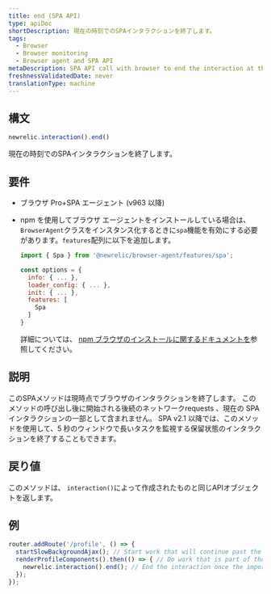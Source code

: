 ```yaml
---
title: end (SPA API)
type: apiDoc
shortDescription: 現在の時刻でのSPAインタラクションを終了します。
tags:
  - Browser
  - Browser monitoring
  - Browser agent and SPA API
metaDescription: SPA API call with browser to end the interaction at the current time.
freshnessValidatedDate: never
translationType: machine
---
```


## 構文

```js
newrelic.interaction().end()
```

現在の時刻でのSPAインタラクションを終了します。

## 要件

* ブラウザ Pro+SPA エージェント (v963 以降)

* npm を使用してブラウザ エージェントをインストールしている場合は、 `BrowserAgent`クラスをインスタンス化するときに`spa`機能を有効にする必要があります。`features`配列に以下を追加します。

  ```js
  import { Spa } from '@newrelic/browser-agent/features/spa';

  const options = {
    info: { ... },
    loader_config: { ... },
    init: { ... },
    features: [
      Spa
    ]
  }
  ```

  詳細については、 [npm ブラウザのインストールに関するドキュメントを](https://www.npmjs.com/package/@newrelic/browser-agent#new-relic-browser-agent)参照してください。

## 説明

このSPAメソッドは現時点でブラウザのインタラクションを終了します。 このメソッドの呼び出し後に開始される後続のネットワークrequests 、現在の SPA インタラクションの一部として含まれません。 SPA v2.1 以降では、このメソッドを使用して、5 秒のウィンドウで長いタスクを監視する保留状態のインタラクションを終了することもできます。

## 戻り値

このメソッドは、 `interaction()`によって作成されたものと同じAPIオブジェクトを返します。

## 例

```js
router.addRoute('/profile', () => {
  startSlowBackgroundAjax(); // Start work that will continue past the end of the interaction
  renderProfileComponents().then(() => { // Do work that is part of the interaction
    newrelic.interaction().end(); // End the interaction once the important components an the page have finished rendering
  });
});
```